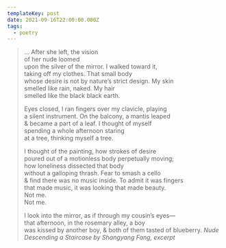 ```yaml
---
templateKey: post
date: 2021-09-16T22:00:00.000Z
tags:
  - poetry
---
```

> ... After she left, the vision<br/>
> of her nude loomed<br/>
> upon the silver of the mirror. I walked toward it,<br/>
> taking off my clothes. That small body<br/>
> whose desire is not by nature’s strict design. My skin<br/>
> smelled like rain, naked. My hair<br/>
> smelled like the black black earth.<br/>
>
> Eyes closed, I ran fingers over my clavicle, playing<br/>
> a silent instrument. On the balcony, a mantis leaped<br/>
> & became a part of a leaf. I thought of myself<br/>
> spending a whole afternoon staring<br/>
> at a tree, thinking myself a tree.<br/>
>
> I thought of the painting, how strokes of desire<br/>
> poured out of a motionless body perpetually moving;<br/>
> how loneliness dissected that body<br/>
> without a galloping thrash. Fear to smash a cello<br/>
> & find there was no music inside. To admit it was fingers<br/>
> that made music, it was looking that made beauty.<br/>
> Not me.<br/>
> Not me.<br/>
>
> I look into the mirror, as if through my cousin’s eyes—<br/>
> that afternoon, in the rosemary alley, a boy<br/>
> was kissed by another boy, & both of them tasted of blueberry.
> <cite>Nude Descending a Staircase by Shangyang Fang, excerpt</cite>

